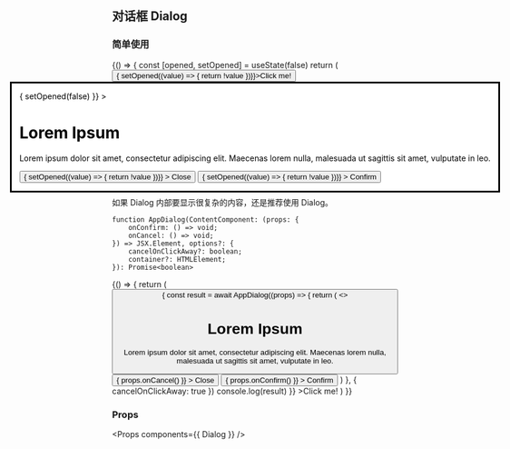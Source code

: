 
<Meta title="Dialog" component={Dialog} />

## 对话框 Dialog

### 简单使用

<Preview>
  <Story name="Dialog">
    {() => {
      const [opened, setOpened] = useState(false)
      return (
        <div>
          <Button onClick={() => { setOpened((value) => { return !value })}}>Click me!</Button>
          <Dialog
            open={opened}
            focusTrap={true}
            onClickAway={() => {
              setOpened(false)
            }}
          >
            <div style={{ width: 400, height: 300 }}>
              <h1 style={{ marginTop: 0 }}>Lorem Ipsum</h1>
              <p>Lorem ipsum dolor sit amet, consectetur adipiscing elit. Maecenas lorem nulla, malesuada ut sagittis sit amet, vulputate in leo.</p>
            </div>
            <div className="flex flex-row justify-end">
              <Button
                className="bg-red-500"
                onClick={() => { setOpened((value) => { return !value })}}
              >
                Close
              </Button>
              <Button
                className="ml-2"
                onClick={() => { setOpened((value) => { return !value })}}
              >
                Confirm
              </Button>
            </div>
          </Dialog>
        </div>
      )
    }}
  </Story>
</Preview>

## 对话框 AppDialog

AppDialog 内部直接使用 Dialog 了，包装成了一个全局函数，主要是为了方便进行消息提示、确认消息和提交内容。

AppDialog 相比 Dialog 使用上更加方便。不需要管理状态，也不需要插入 Dialog 到 DOM 里，只需要调用一个 Promise 方法。

如果 Dialog 内部要显示很复杂的内容，还是推荐使用 Dialog。

```tsx
function AppDialog(ContentComponent: (props: {
    onConfirm: () => void;
    onCancel: () => void;
}) => JSX.Element, options?: {
    cancelOnClickAway?: boolean;
    container?: HTMLElement;
}): Promise<boolean>
```

<Preview>
  <Story name="AppDialog">
    {() => {
      return (
        <Button
          onClick={async () => {
            const result = await AppDialog((props) => {
              return (
                <>
                  <div style={{ width: 400, height: 300 }}>
                    <h1 style={{ marginTop: 0 }}>Lorem Ipsum</h1>
                    <p>Lorem ipsum dolor sit amet, consectetur adipiscing elit. Maecenas lorem nulla, malesuada ut sagittis sit amet, vulputate in leo.</p>
                  </div>
                  <div className="flex flex-row justify-end">
                    <Button
                      className="bg-red-500"
                      onClick={() => { props.onCancel() }}
                    >
                      Close
                    </Button>
                    <Button
                      className="ml-2"
                      onClick={() => { props.onConfirm() }}
                    >
                      Confirm
                    </Button>
                  </div>
                </>
              )
            }, { cancelOnClickAway: true })
            console.log(result)
          }}
        >Click me!</Button>
      )
    }}
  </Story>
</Preview>

### Props

<Props components={{ Dialog }} />